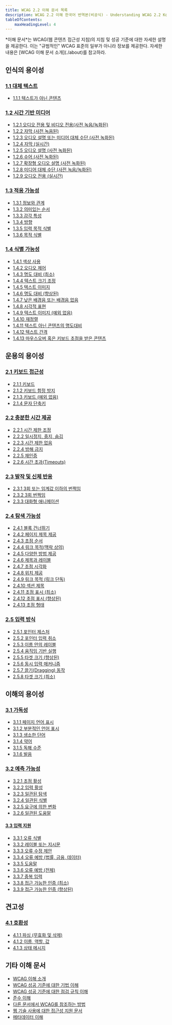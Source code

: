 ```yaml
---
title: WCAG 2.2 이해 문서 목록
description: WCAG 2.2 이해 한국어 번역본(비공식) - Understanding WCAG 2.2 Korean Translation Version(Unofficial)
tableOfContents:
    maxHeadingLevel: 4
---
```



<Card title="요약">
*이해 문서*는 WCAG(웹 콘텐츠 접근성 지침)의 지침 및 성공 기준에 대한 자세한 설명을 제공한다. 이는 "규범적인" WCAG 표준의 일부가 아니라 정보를 제공한다. 자세한 내용은 [WCAG 이해 문서 소개](./about)를 참고하라.
</Card>

## 인식의 용이성

### [1.1 대체 텍스트](text-alternatives)

*   [1.1.1 텍스트가 아닌 콘텐츠](non-text-content)

### [1.2 시간 기반 미디어](time-based-media)

*   [1.2.1 오디오 전용 및 비디오 전용(사전 녹음/녹화된)](audio-only-and-video-only-prerecorded)
*   [1.2.2 자막 (사전 녹음된)](captions-prerecorded)
*   [1.2.3 오디오 설명 또는 미디어 대체 수단 (사전 녹화된)](audio-description-or-media-alternative-prerecorded)
*   [1.2.4 자막 (실시간)](captions-live)
*   [1.2.5 오디오 설명 (사전 녹화된)](audio-description-prerecorded)
*   [1.2.6 수어 (사전 녹화된)](sign-language-prerecorded)
*   [1.2.7 확장형 오디오 설명 (사전 녹화된)](extended-audio-description-prerecorded)
*   [1.2.8 미디어 대체 수단 (사전 녹음/녹화된)](media-alternative-prerecorded)
*   [1.2.9 오디오 전용 (실시간)](audio-only-live)

### [1.3 적응 가능성](adaptable)

*   [1.3.1 정보와 관계](info-and-relationships)
*   [1.3.2 의미있는 순서](meaningful-sequence)
*   [1.3.3 감각 특성](sensory-characteristics)
*   [1.3.4 방향](orientation)
*   [1.3.5 입력 목적 식별](identify-input-purpose)
*   [1.3.6 목적 식별](identify-purpose)

### [1.4 식별 가능성](distinguishable)

*   [1.4.1 색상 사용](use-of-color)
*   [1.4.2 오디오 제어](audio-control)
*   [1.4.3 명도 대비 (최소)](contrast-minimum)
*   [1.4.4 텍스트 크기 조정](resize-text)
*   [1.4.5 텍스트 이미지](images-of-text)
*   [1.4.6 명도 대비 (향상된)](contrast-enhanced)
*   [1.4.7 낮은 배경음 또는 배경음 없음](low-or-no-background-audio)
*   [1.4.8 시각적 표현](visual-presentation)
*   [1.4.9 텍스트 이미지 (예외 없음)](images-of-text-no-exception)
*   [1.4.10 재정렬](reflow)
*   [1.4.11 텍스트 아닌 콘텐츠의 명도대비](non-text-contrast)
*   [1.4.12 텍스트 간격](text-spacing)
*   [1.4.13 마우스오버 혹은 키보드 초점을 받은 콘텐츠](content-on-hover-or-focus)

## 운용의 용이성

### [2.1 키보드 접근성](keyboard-accessible)

*   [2.1.1 키보드](keyboard)
*   [2.1.2 키보드 함정 방지](no-keyboard-trap)
*   [2.1.3 키보드 (예외 없음)](keyboard-no-exception)
*   [2.1.4 문자 단축키](character-key-shortcuts)

### [2.2 충분한 시간 제공](enough-time)

*   [2.2.1 시간 제한 조정](timing-adjustable)
*   [2.2.2 일시정지, 중지, 숨김](pause-stop-hide)
*   [2.2.3 시간 제한 없음](no-timing)
*   [2.2.4 방해 금지](interruptions)
*   [2.2.5 재인증](re-authenticating)
*   [2.2.6 시간 초과(Timeouts)](timeouts)

### [2.3 발작 및 신체 반응](seizures-and-physical-reactions)

*   [2.3.1 3회 또는 임계값 이하의 번쩍임](three-flashes-or-below-threshold)
*   [2.3.2 3회 번쩍임](three-flashes)
*   [2.3.3 대화형 애니메이션](animation-from-interactions)

### [2.4 탐색 가능성](navigable)

*   [2.4.1 블록 건너뛰기](bypass-blocks)
*   [2.4.2 페이지 제목 제공](page-titled)
*   [2.4.3 초점 순서](focus-order)
*   [2.4.4 링크 목적(맥락 상의)](link-purpose-in-context)
*   [2.4.5 다양한 방법 제공](multiple-ways)
*   [2.4.6 제목과 레이블](headings-and-labels)
*   [2.4.7 초점 시각화](focus-visible)
*   [2.4.8 위치 제공](location)
*   [2.4.9 링크 목적 (링크 단독)](link-purpose-link-only)
*   [2.4.10 섹션 제목](section-headings)
*   [2.4.11 초점 표시 (최소)](focus-not-obscured-minimum)
*   [2.4.12 초점 표시 (향상된)](focus-not-obscured-enhanced)
*   [2.4.13 초점 형태](focus-appearance)

### [2.5 입력 방식](input-modalities)

*   [2.5.1 포인터 제스처](pointer-gestures)
*   [2.5.2 포인터 입력 취소](pointer-cancellation)
*   [2.5.3 이름 안의 레이블](label-in-name)
*   [2.5.4 움직임 기반 실행](motion-actuation)
*   [2.5.5 타겟 크기 (향상된)](target-size-enhanced)
*   [2.5.6 동시 입력 매커니즘](concurrent-input-mechanisms)
*   [2.5.7 끌기(Dragging) 동작](dragging-movements)
*   [2.5.8 타겟 크기 (최소)](target-size-minimum)

## 이해의 용이성

### [3.1 가독성](readable)

*   [3.1.1 페이지 언어 표시](language-of-page)
*   [3.1.2 부분적인 언어 표시](language-of-parts)
*   [3.1.3 생소한 단어](unusual-words)
*   [3.1.4 약어](abbreviations)
*   [3.1.5 독해 수준](reading-level)
*   [3.1.6 발음](pronunciation)

### [3.2 예측 가능성](predictable)

*   [3.2.1 초점 활성](on-focus)
*   [3.2.2 입력 활성](on-input)
*   [3.2.3 일관된 탐색](consistent-navigation)
*   [3.2.4 일관된 식별](consistent-identification)
*   [3.2.5 요구에 의한 변화](change-on-request)
*   [3.2.6 일관된 도움말](consistent-help)

#### [3.3 입력 지원](input-assistance)

*   [3.3.1 오류 식별](error-identification)
*   [3.3.2 레이블 또는 지시문](labels-or-instructions)
*   [3.3.3 오류 수정 제안](error-suggestion)
*   [3.3.4 오류 예방 (법률, 금융, 데이터)](error-prevention-legal-financial-data)
*   [3.3.5 도움말](help)
*   [3.3.6 오류 예방 (전체)](error-prevention-all)
*   [3.3.7 중복 입력](redundant-entry)
*   [3.3.8 접근 가능한 인증 (최소)](accessible-authentication-minimum)
*   [3.3.9 접근 가능한 인증 (향상된)](accessible-authentication-enhanced)

## 견고성

### [4.1 호환성](compatible)

*   [4.1.1 파싱 (무효화 및 삭제)](parsing)
*   [4.1.2 이름, 역할, 값](name-role-value)
*   [4.1.3 상태 메시지](status-messages)

## 기타 이해 문서

*   [WCAG 이해 소개](intro)
*   [WCAG 성공 기준에 대한 기법 이해](understanding-techniques)
*   [WCAG 성공 기준에 대한 점검 규칙 이해](understanding-act-rules)
*   [준수 이해](conformance)
*   [다른 문서에서 WCAG를 참조하는 방법](refer-to-wcag)
*   [웹 기술 사용에 대한 접근성 지원 문서](documenting-accessibility-support)
*   [메타데이터 이해](understanding-metadata)